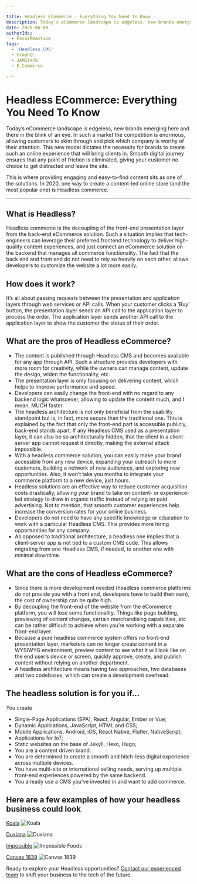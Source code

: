 ```yaml
---

title: Headless ECommerce - Everything You Need To Know
description: Today’s eCommerce landscape is edgeless, new brands emerging here and there in the blink of an eye. In such a market the competition is enormous, allowing customers to skim through and pick which company is worthy of their attention. This new model dictates the necessity for brands to create such an online experience that will bring clients in. Smooth digital journey ensures that any point of friction is eliminated, giving your customer no choice to get distracted and leave the site.
date: 2020-06-08
authorIds:
  - FocusReactive
tags:
  - 'Headless CMS'
  - GraphQL
  - JAMStack
  - E-Commerce

---
```


# Headless ECommerce: Everything You Need To Know

Today’s eCommerce landscape is edgeless, new brands emerging here and there in the blink of an eye. In such a market the competition is enormous, allowing customers to skim through and pick which company is worthy of their attention. This new model dictates the necessity for brands to create such an online experience that will bring clients in. Smooth digital journey ensures that any point of friction is eliminated, giving your customer no choice to get distracted and leave the site.

This is where providing engaging and easy-to-find content sits as one of the solutions. In 2020, one way to create a content-led online store (and the most popular one) is Headless commerce.

---

## What is Headless?

Headless commerce is the decoupling of the front-end presentation layer from the back-end eCommerce solution. Such a situation implies that tech-engineers can leverage their preferred frontend technology to deliver high-quality content experiences, and just connect an eCommerce solution on the backend that manages all commerce functionality. The fact that the back end and front end do not need to rely so heavily on each other, allows developers to customize the website a lot more easily.

## How does it work?

It’s all about passing requests between the presentation and application layers through web services or API calls. When your customer clicks a ‘Buy’ button, the presentation layer sends an API call to the application layer to process the order. The application layer sends another API call to the application layer to show the customer the status of their order.

## What are the pros of Headless eCommerce?

- The content is published through Headless CMS and becomes available for any app through API. Such a structure provides developers with more room for creativity, while the owners can manage content, update the design, widen the functionality, etc.
- The presentation layer is only focusing on delivering content, which helps to improve performance and speed.
- Developers can easily change the front-end with no regard to any backend logic whatsoever, allowing to update the content much, and I mean, MUCH faster.
- The headless architecture is not only beneficial from the usability standpoint but is, in fact, more secure than the traditional one. This is explained by the fact that only the front-end part is accessible publicly, back-end stands apart. If any Headless CMS used as a presentation layer, it can also be so architecturally hidden, that the client in a client-server app cannot request it directly, making the external attack impossible.
- With a headless commerce solution, you can easily make your brand accessible from any new device, expanding your outreach to more customers, building a network of new audiences, and exploring new opportunities. Also, it won’t take you months to integrate your commerce platform to a new device, just hours.
- Headless solutions are an effective way to reduce customer acquisition costs drastically, allowing your brand to take on content- or experience-led strategy to draw in organic traffic instead of relying on paid advertising. Not to mention, that smooth customer experiences help increase the conversion rates for your online business.
- Developers do not need to have any specific knowledge or education to work with a particular Headless CMS. This provides more hiring opportunities for any company.
- As opposed to traditional architecture, a headless one implies that a client-server app is not tied to a custom CMS code. This allows migrating from one Headless CMS, if needed, to another one with minimal downtime.

## What are the cons of Headless eCommerce?

- Since there is more development needed (headless commerce platforms do not provide you with a front end, developers have to build their own), the cost of ownership can be quite high.
- By decoupling the front-end of the website from the eCommerce platform, you will lose some functionality. Things like page building, previewing of content changes, certain merchandising capabilities, etc can be rather difficult to achieve when you’re working with a separate front-end layer.
- Because a pure headless commerce system offers no front-end presentation layer, marketers can no longer create content in a WYSIWYG environment, preview content to see what it will look like on the end user’s device or screen, quickly approve, create, and publish content without relying on another department.
- A headless architecture means having two approaches, two databases and two codebases, which can create a development overhead.

## The headless solution is for you if…

You create
- Single-Page Applications (SPA), React, Angular, Ember or Vue;
- Dynamic Applications, JavaScript, HTML and CSS;
- Mobile Applications, Android, iOS, React Native, Flutter, NativeScript;
- Applications for IoT;
- Static websites on the base of Jekyll, Hexo, Hugo;
- You are a content driven brand.
- You are determined to create a smooth and hitch-less digital experience across multiple devices.
- You have multi-site or international selling needs, serving up multiple front-end experiences powered by the same backend.
- You already use a CMS you’ve invested in and want to add commerce.

## Here are a few examples of how your headless business could look

[Koala](https://au.koala.com/)
![Koala](https://miro.medium.com/max/1400/0*q6hDIkJ9n99Ra8QR)

[Duxiana](https://www.duxiana.com/)
![Duxiana](https://miro.medium.com/max/1400/0*WJbmuC1CZphe-rWW)

[Impossible](https://impossiblefoods.com/)
![Impossible Foods](https://miro.medium.com/max/1400/0*Cd1UWMwL1NgYrU-F)

[Canvas 1839](https://www.canvasrelief.com/)
![Canvas 1839](https://miro.medium.com/max/1400/0*Jbzbr5U-oQnS5qlQ)

Ready to explore your Headless opportunities? [Contact our experienced team](https://focusreactive.com) to shift your business to the tech of the future.
